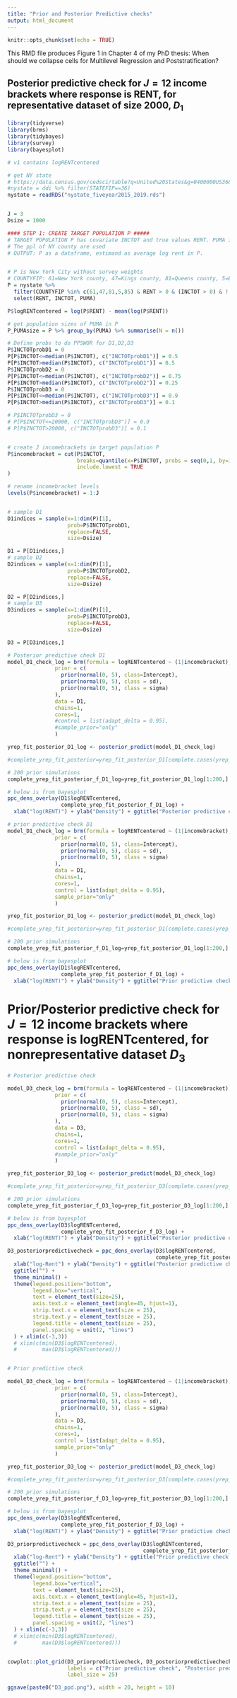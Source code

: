 ```yaml
---
title: "Prior and Posterior Predictive checks"
output: html_document
---
```


```r
knitr::opts_chunk$set(echo = TRUE)
```

This RMD file produces Figure 1 in Chapter 4 of my PhD thesis: When should we collapse cells for Multilevel Regression and Poststratification?

## Posterior predictive check for $J = 12$ income brackets where response is RENT, for representative dataset of size 2000, $D_1$

```r
library(tidyverse)
library(brms)
library(tidybayes)
library(survey)
library(bayesplot)

# v1 contains logRENTcentered

# get NY state 
# https://data.census.gov/cedsci/table?q=United%20States&g=0400000US36&y=2019&tid=ACSST1Y2019.S0101
#nystate = ddi %>% filter(STATEFIP==36)
nystate = readRDS("nystate_fiveyear2015_2019.rds")


J = 3
Dsize = 1000

#### STEP 1: CREATE TARGET POPULATION P #####
# TARGET POPULATION P has covariate INCTOT and true values RENT. PUMA is used to perform stratified sampling
# The ppl of NY county are used 
# OUTPUT: P as a dataframe, estimand as average log rent in P.


# P is New York City without survey weights
# COUNTYFIP: 61=New York county, 47=Kings county, 81=Queens county, 5=Bronx county, 85=Richmond county
P = nystate %>% 
  filter(COUNTYFIP %in% c(61,47,81,5,85) & RENT > 0 & (INCTOT > 0) & !(INCTOT %in% c(9999998,9999999))) %>% 
  select(RENT, INCTOT, PUMA)

P$logRENTcentered = log(P$RENT) - mean(log(P$RENT))

# get population sizes of PUMA in P
P_PUMAsize = P %>% group_by(PUMA) %>% summarise(N = n())

# Define probs to do PPSWOR for D1,D2,D3
P$INCTOTprobD1 = 0
P[P$INCTOT<=median(P$INCTOT), c("INCTOTprobD1")] = 0.5
P[P$INCTOT>median(P$INCTOT), c("INCTOTprobD1")] = 0.5
P$INCTOTprobD2 = 0
P[P$INCTOT<=median(P$INCTOT), c("INCTOTprobD2")] = 0.75
P[P$INCTOT>median(P$INCTOT), c("INCTOTprobD2")] = 0.25
P$INCTOTprobD3 = 0
P[P$INCTOT<=median(P$INCTOT), c("INCTOTprobD3")] = 0.9
P[P$INCTOT>median(P$INCTOT), c("INCTOTprobD3")] = 0.1

# P$INCTOTprobD3 = 0
# P[P$INCTOT<=20000, c("INCTOTprobD3")] = 0.9
# P[P$INCTOT>20000, c("INCTOTprobD3")] = 0.1


# create J incomebrackets in target population P
P$incomebracket = cut(P$INCTOT,
                      breaks=quantile(x=P$INCTOT, probs = seq(0,1, by=1/J)),
                      include.lowest = TRUE
)

# rename incomebracket levels
levels(P$incomebracket) = 1:J


# sample D1
D1indices = sample(x=1:dim(P)[1],
                   prob=P$INCTOTprobD1,
                   replace=FALSE,
                   size=Dsize)

D1 = P[D1indices,]
# sample D2
D2indices = sample(x=1:dim(P)[1],
                   prob=P$INCTOTprobD2,
                   replace=FALSE,
                   size=Dsize)

D2 = P[D2indices,]
# sample D3
D3indices = sample(x=1:dim(P)[1],
                   prob=P$INCTOTprobD3,
                   replace=FALSE,
                   size=Dsize)

D3 = P[D3indices,]
```

```r
# Posterior predictive check D1
model_D1_check_log = brm(formula = logRENTcentered ~ (1|incomebracket),
               prior = c(
                 prior(normal(0, 5), class=Intercept), 
                 prior(normal(0, 5), class = sd),
                 prior(normal(0, 5), class = sigma)
               ),
               data = D1,
               chains=1,
               cores=1,
               #control = list(adapt_delta = 0.95), 
               #sample_prior="only"
               )

yrep_fit_posterior_D1_log <- posterior_predict(model_D1_check_log)

#complete_yrep_fit_posterior=yrep_fit_posterior_D1[complete.cases(yrep_fit_posterior_D1),]

# 200 prior simulations
complete_yrep_fit_posterior_f_D1_log=yrep_fit_posterior_D1_log[1:200,]

# below is from bayesplot
ppc_dens_overlay(D1$logRENTcentered,
                 complete_yrep_fit_posterior_f_D1_log) +
  xlab("log(RENT)") + ylab("Density") + ggtitle("Posterior predictive check D1")
```



```r
# prior predictive check D1
model_D1_check_log = brm(formula = logRENTcentered ~ (1|incomebracket),
               prior = c(
                 prior(normal(0, 5), class=Intercept), 
                 prior(normal(0, 5), class = sd),
                 prior(normal(0, 5), class = sigma)
               ),
               data = D1,
               chains=1,
               cores=1,
               control = list(adapt_delta = 0.95), 
               sample_prior="only"
               )

yrep_fit_posterior_D1_log <- posterior_predict(model_D1_check_log)

#complete_yrep_fit_posterior=yrep_fit_posterior_D1[complete.cases(yrep_fit_posterior_D1),]

# 200 prior simulations
complete_yrep_fit_posterior_f_D1_log=yrep_fit_posterior_D1_log[1:200,]

# below is from bayesplot
ppc_dens_overlay(D1$logRENTcentered,
                 complete_yrep_fit_posterior_f_D1_log) +
  xlab("log(RENT)") + ylab("Density") + ggtitle("Prior predictive check D1")
```

# Prior/Posterior predictive check for $J = 12$ income brackets where response is logRENTcentered, for nonrepresentative dataset $D_3$

```r
# Posterior predictive check

model_D3_check_log = brm(formula = logRENTcentered ~ (1|incomebracket),
               prior = c(
                 prior(normal(0, 5), class=Intercept), 
                 prior(normal(0, 5), class = sd),
                 prior(normal(0, 5), class = sigma)
               ),
               data = D3,
               chains=1,
               cores=1,
               control = list(adapt_delta = 0.95), 
               #sample_prior="only"
               )

yrep_fit_posterior_D3_log <- posterior_predict(model_D3_check_log)

#complete_yrep_fit_posterior=yrep_fit_posterior_D3[complete.cases(yrep_fit_posterior_D3),]

# 200 prior simulations
complete_yrep_fit_posterior_f_D3_log=yrep_fit_posterior_D3_log[1:200,]

# below is from bayesplot
ppc_dens_overlay(D3$logRENTcentered,
                 complete_yrep_fit_posterior_f_D3_log) +
  xlab("log(RENT)") + ylab("Density") + ggtitle("Posterior predictive check D3") 

D3_posteriorpredictivecheck = ppc_dens_overlay(D3$logRENTcentered,
                                               complete_yrep_fit_posterior_f_D3_log) +
  xlab("log-Rent") + ylab("Density") + ggtitle("Posterior predictive check D3") +
  ggtitle("") +
  theme_minimal() +
  theme(legend.position="bottom",
        legend.box="vertical",
        text = element_text(size=25),
        axis.text.x = element_text(angle=45, hjust=1),
        strip.text.x = element_text(size = 25),
        strip.text.y = element_text(size = 25),
        legend.title = element_text(size = 25),
        panel.spacing = unit(2, "lines")
  ) + xlim(c(-3,3))
  # xlim(c(min(D3$logRENTcentered),
  #        max(D3$logRENTcentered)))



```


```r
# Prior predictive check

model_D3_check_log = brm(formula = logRENTcentered ~ (1|incomebracket),
               prior = c(
                 prior(normal(0, 5), class=Intercept), 
                 prior(normal(0, 5), class = sd),
                 prior(normal(0, 5), class = sigma)
               ),
               data = D3,
               chains=1,
               cores=1,
               control = list(adapt_delta = 0.95), 
               sample_prior="only"
               )

yrep_fit_posterior_D3_log <- posterior_predict(model_D3_check_log)

#complete_yrep_fit_posterior=yrep_fit_posterior_D3[complete.cases(yrep_fit_posterior_D3),]

# 200 prior simulations
complete_yrep_fit_posterior_f_D3_log=yrep_fit_posterior_D3_log[1:200,]

# below is from bayesplot
ppc_dens_overlay(D3$logRENTcentered,
                 complete_yrep_fit_posterior_f_D3_log) +
  xlab("log(RENT)") + ylab("Density") + ggtitle("Prior predictive check D3") 

D3_priorpredictivecheck = ppc_dens_overlay(D3$logRENTcentered,
                                           complete_yrep_fit_posterior_f_D3_log) +
  xlab("log-Rent") + ylab("Density") + ggtitle("Prior predictive check D3")  +
  ggtitle("") +
  theme_minimal() +
  theme(legend.position="bottom",
        legend.box="vertical",
        text = element_text(size=25),
        axis.text.x = element_text(angle=45, hjust=1),
        strip.text.x = element_text(size = 25),
        strip.text.y = element_text(size = 25),
        legend.title = element_text(size = 25),
        panel.spacing = unit(2, "lines")
  ) + xlim(c(-3,3))
  # xlim(c(min(D3$logRENTcentered),
  #        max(D3$logRENTcentered)))


cowplot::plot_grid(D3_priorpredictivecheck, D3_posteriorpredictivecheck,
                   labels = c("Prior predictive check", "Posterior predictive check"),
                   label_size = 25)

ggsave(paste0("D3_ppd.png"), width = 20, height = 10)
```
